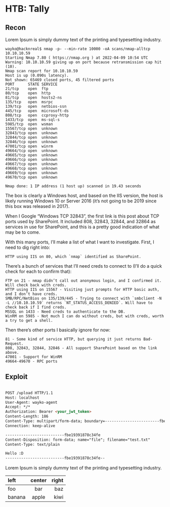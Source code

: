 # HTB: Tally

## Recon

Lorem Ipsum is simply dummy text of the printing and typesetting industry. 

```
wayko@hacknreal$ nmap -p- --min-rate 10000 -oA scans/nmap-alltcp 10.10.10.59
Starting Nmap 7.80 ( https://nmap.org ) at 2022-04-09 10:54 UTC
Warning: 10.10.10.59 giving up on port because retransmission cap hit (10).
Nmap scan report for 10.10.10.59
Host is up (0.090s latency).
Not shown: 65469 closed ports, 45 filtered ports
PORT      STATE SERVICE
21/tcp    open  ftp
80/tcp    open  http
81/tcp    open  hosts2-ns
135/tcp   open  msrpc
139/tcp   open  netbios-ssn
445/tcp   open  microsoft-ds
808/tcp   open  ccproxy-http
1433/tcp  open  ms-sql-s
5985/tcp  open  wsman
15567/tcp open  unknown
32843/tcp open  unknown
32844/tcp open  unknown
32846/tcp open  unknown
47001/tcp open  winrm
49664/tcp open  unknown
49665/tcp open  unknown
49666/tcp open  unknown
49667/tcp open  unknown
49668/tcp open  unknown
49669/tcp open  unknown
49670/tcp open  unknown

Nmap done: 1 IP address (1 host up) scanned in 19.43 seconds
```

The box is clearly a Windows host, and based on the IIS version, the host is likely running Windows 10 or Server 2016 (it’s not going to be 2019 since this box was released in 2017).

When I Google “Windows TCP 32843”, the first link is this post about TCP ports used by SharePoint. It included 808, 32843, 32844, and 32864 as services in use for SharePoint, and this is a pretty good indication of what may be to come.

With this many ports, I’ll make a list of what I want to investigate. First, I need to dig right into:

    HTTP using IIS on 80, which `nmap` identified as SharePoint.

There’s a bunch of services that I’ll need creds to connect to (I’ll do a quick check for each to confirm that):

    FTP on 21 - nmap didn’t call out anonymous login, and I confirmed it. Will check back with creds.
    HTTP using IIS on 15567 - Visiting just prompts for HTTP basic auth, and I don’t have creds.
    SMB/RPC/NetBios on 135/139/445 - Trying to connect with `smbclient -N -L //10.10.10.59` returns `NT_STATUS_ACCESS_DENIED`. Will have to check back if I find creds.
    MSSQL on 1433 - Need creds to authenticate to the DB.
    WinRM on 5985 - Not much I can do without creds, but with creds, worth a try to get a shell.

Then there’s other ports I basically ignore for now:

    81 - Some kind of service HTTP, but querying it just returns Bad- Request.
    808, 32843, 32844, 32846 - All support SharePoint based on the link above.
    47001 - Support for WinRM
    49664-49670 - RPC ports

## Exploit

```html

POST /upload HTTP/1.1
Host: localhost
User-Agent: wayko-agent
Accept: */*
Authorization: Bearer <your_jwt_token>
Content-Length: 186
Content-Type: multipart/form-data; boundary=------------------------fbe19391878c34fe
Connection: keep-alive

--------------------------fbe19391878c34fe
Content-Disposition: form-data; name="file"; filename="test.txt"
Content-Type: text/plain

Hello :D
--------------------------fbe19391878c34fe--
```

Lorem Ipsum is simply dummy text of the printing and typesetting industry.

| left   | center | right |
| :----- | :----: | ----: |
| foo    |  bar   |   baz |
| banana | apple  |  kiwi |